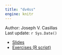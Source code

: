 ```yaml
---
title: "dv4ss"
engine: knitr
---
```


Author: Joseph V. Casillas  
Last update: `r Sys.Date()`

- [Slides](https://www.jvcasillas.com/dv4ss/slides/index.html)
- [Exercises (R script)](https://github.com/jvcasillas/dv4ss/raw/main/misc/exercises.R)
